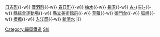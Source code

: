 {{鐵道路線|
| 模板名稱 = 靜岡清水線
| 名稱 = [[靜岡鐵道]] [[靜岡清水線]]
| 代表色  =  #3366FF
| 車站列表 = [[新靜岡站|新靜岡]]{{-w}} [[日吉町站|日吉町]]{{-w}} [[音羽町站|音羽町]]{{-w}} [[春日町站|春日町]]{{-w}} [[柚木站 (靜岡市)|柚木]]{{-w}} [[長沼站 (靜岡縣)|長沼]]{{-w}} [[古庄站 (日本)|古-{庄}-]]{{-w}} [[縣綜合運動場站|縣綜合運動場]]{{-w}} [[縣立美術館前站|縣立美術館前]]{{-w}} [[草薙站 (靜岡鐵道)|草薙]]{{-w}} [[御門台站|御門台]]{{-w}} [[狐崎站|狐崎]]{{-w}} [[櫻橋站 (靜岡縣)|櫻橋]]{{-w}} [[入江岡站|入江岡]]{{-w}} [[新清水站|新清水]]
|}}<noinclude>
[[Category:靜岡鐵道]]
[[Category:日本鐵路路線模板|Shi]]
</noinclude>